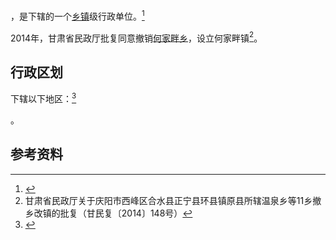 {{中国乡级行政区|62/10/24/206/000}}

'''{{PAGENAMEBASE}}'''，是{{PRC admin/fullname|62/10/24/206/000|3}}下辖的一个[[乡镇|乡镇]]级行政单位。<ref>{{PRC admin/ref sgc|{{PRC admin/parent|62/10/24/206/000}}}}</ref>

2014年，甘肃省民政厅批复同意撤销[[何家畔乡|何家畔乡]]，设立何家畔镇<ref>甘肃省民政厅关于庆阳市西峰区合水县正宁县环县镇原县所辖温泉乡等11乡撤乡改镇的批复（甘民复〔2014〕148号）</ref>。

== 行政区划 ==

{{PAGENAMEBASE}}下辖以下地区：<ref>{{PRC admin/ref sgc|62/10/24/206/000}}</ref>

{{PRC admin/children|62/10/24/206/000}}。

== 参考资料 ==

{{reflist}}

{{行政区划小作品}}
{{PRC admin/navcat|62/10/24/206/000}}